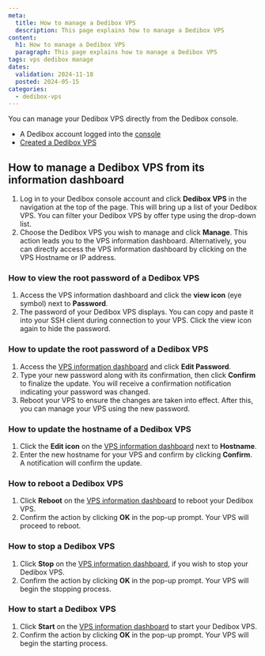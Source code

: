 ```yaml
---
meta:
  title: How to manage a Dedibox VPS
  description: This page explains how to manage a Dedibox VPS
content:
  h1: How to manage a Dedibox VPS
  paragraph: This page explains how to manage a Dedibox VPS
tags: vps dedibox manage
dates:
  validation: 2024-11-18
  posted: 2024-05-15
categories:
  - dedibox-vps
---
```


You can manage your Dedibox VPS directly from the Dedibox console.

<Macro id="requirements" />

- A Dedibox account logged into the [console](https://console.online.net)
- [Created a Dedibox VPS](/dedibox/vps/how-to/create-vps/)

## How to manage a Dedibox VPS from its information dashboard

1. Log in to your Dedibox console account and click **Dedibox VPS** in the navigation at the top of the page. This will bring up a list of your Dedibox VPS. 
        <Message type="tip">
            You can filter your Dedibox VPS by offer type using the drop-down list.
        </Message>
2. Choose the Dedibox VPS you wish to manage and click **Manage**. This action leads you to the VPS information dashboard.
        <Message type="tip">
            Alternatively, you can directly access the VPS information dashboard by
	        clicking on the VPS Hostname or IP address.
        </Message>
 
### How to view the root password of a Dedibox VPS

1. Access the VPS information dashboard and click the **view icon** (eye symbol) next to **Password**.
2. The password of your Dedibox VPS displays. You can copy and paste it into your SSH client during connection to your VPS.
    <Message type="tip">
        Click the view icon again to hide the password.
    </Message>

### How to update the root password of a Dedibox VPS

1. Access the [VPS information dashboard](#how-to-manage-a-dedibox-vps-from-its-information-dashboard) and click **Edit Password**.
2. Type your new password along with its confirmation, then click **Confirm** to finalize the update. You will receive a confirmation notification indicating your password was changed.
3. Reboot your VPS to ensure the changes are taken into effect. After this, you can manage your VPS using the new password.

### How to update the hostname of a Dedibox VPS

1. Click the **Edit icon** on the [VPS information dashboard](#how-to-manage-a-dedibox-vps-from-its-information-dashboard) next to **Hostname**.
2. Enter the new hostname for your VPS and confirm by clicking **Confirm**. A notification will confirm the update.

### How to reboot a Dedibox VPS

1. Click **Reboot** on the [VPS information dashboard](#how-to-manage-a-dedibox-vps-from-its-information-dashboard) to reboot your Dedibox VPS.
2. Confirm the action by clicking **OK** in the pop-up prompt. Your VPS will proceed to reboot.

### How to stop a Dedibox VPS

1. Click **Stop** on the [VPS information dashboard](#how-to-manage-a-dedibox-vps-from-its-information-dashboard), if you wish to stop your Dedibox VPS.
2. Confirm the action by clicking **OK** in the pop-up prompt. Your VPS will begin the stopping process.

### How to start a Dedibox VPS

1. Click **Start** on the [VPS information dashboard](#how-to-manage-a-dedibox-vps-from-its-information-dashboard) to start your Dedibox VPS.
2. Confirm the action by clicking **OK** in the pop-up prompt. Your VPS will begin the starting process.